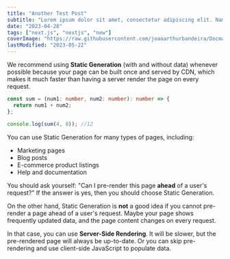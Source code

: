 ```yaml
---
title: "Another Test Post"
subtitle: "Lorem ipsum dolor sit amet, consectetur adipiscing elit. Nam malesuada urna at est luctus euismod. Mauris ullamcorper sapien in odio facilisis pellentesque. Orci varius natoque penatibus et magnis dis parturient montes, nascetur ridiculus mus. Suspendisse suscipit, magna et eleifend accumsan, urna elit consequat tortor, iaculis tempus dui lorem quis libero. Ut vitae lorem tincidunt, finibus magna a, sagittis metus. Sed purus metus, malesuada ut porta eget, sagittis eget tellus. Fusce semper et arcu non convallis. Morbi sagittis metus velit, non volutpat felis luctus non lorem lorem."
date: "2023-04-28"
tags: ["next.js", "nextjs", "new"]
coverImage: "https://raw.githubusercontent.com/joaoarthurbandeira/DocmaBlogPosts/main/images/robot.jpeg"
lastModified: "2023-05-22"
---
```


We recommend using **Static Generation** (with and without data) whenever possible because your page can be built once and served by CDN, which makes it much faster than having a server render the page on every request.

```ts
const sum = (num1: number, num2: number): number => {
  return num1 + num2;
};

console.log(sum(4, 8)); //12
```

You can use Static Generation for many types of pages, including:

- Marketing pages
- Blog posts
- E-commerce product listings
- Help and documentation

You should ask yourself: "Can I pre-render this page **ahead** of a user's request?" If the answer is yes, then you should choose Static Generation.

<CustomImage
  src="https://raw.githubusercontent.com/joaoarthurbandeira/DocmaBlogPosts/main/images/NextLevel1.png"
  alt="Warning: Next Level Ahead"
/>

On the other hand, Static Generation is **not** a good idea if you cannot pre-render a page ahead of a user's request. Maybe your page shows frequently updated data, and the page content changes on every request.

In that case, you can use **Server-Side Rendering**. It will be slower, but the pre-rendered page will always be up-to-date. Or you can skip pre-rendering and use client-side JavaScript to populate data.
